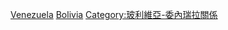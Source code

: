 [[Category:玻利維亞駐外大使|Venezuela]]
[[Category:駐委內瑞拉大使|Bolivia]]
[[Category:玻利維亞-委內瑞拉關係|Category:玻利維亞-委內瑞拉關係]]